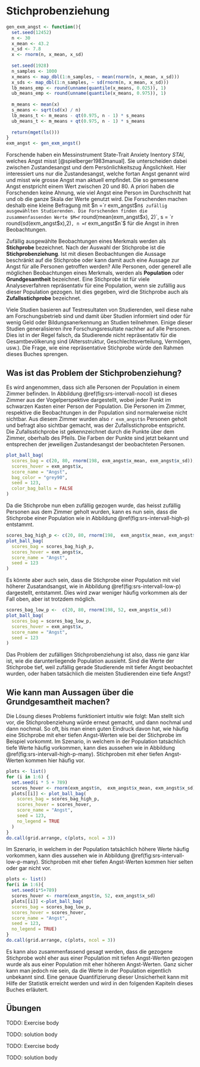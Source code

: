 # Stichprobenziehung {#stichprobenziehung}

:::{.example #angst name="Angst"}

```r
gen_exm_angst <- function(){
  set.seed(12452)
  n <- 30
  x_mean <- 43.2
  x_sd <- 7.8
  x <- rnorm(n, x_mean, x_sd)
  
  set.seed(1928)
  n_samples <- 1000
  x_means <- map_dbl(1:n_samples, ~ mean(rnorm(n, x_mean, x_sd)))
  x_sds <- map_dbl(1:n_samples, ~ sd(rnorm(n, x_mean, x_sd)))
  lb_means_emp <- round(unname(quantile(x_means, 0.025)), 1)
  ub_means_emp <- round(unname(quantile(x_means, 0.975)), 1)
  
  m_means <- mean(x)
  s_means <- sqrt(sd(x) / n)
  lb_means_t <- m_means - qt(0.975, n - 1) * s_means
  ub_means_t <- m_means + qt(0.975, n - 1) * s_means
  
  return(mget(ls()))
}
exm_angst <- gen_exm_angst()
```

Forschende haben ein Messinstrument State-Trait Anxiety Inentory _STAI_, welches Angst misst [@spielberger1983manual]. Sie unterscheiden dabei zwischen Zustandesangst und dem Persönlichkeitszug Ängslichkeit. Hier interessiert uns nur die Zustandesangst, welche fortan Angst genannt wird und misst wie grosse Angst man aktuell empfindet. Die so gemessene Angst enstpricht einem Wert zwischen $20$ und $80$. A priori haben die Forschenden keine Ahnung, wie viel Angst eine Person im Durchschnitt hat und ob die ganze Skala der Werte genutzt wird. Die Forschenden machen deshalb eine kleine Befragung mit $n =`r exm_angst$n`$ zufällig ausgewählten Studierenden. Die Forschenden finden die zusammenfassenden Werte $M=`r round(mean(exm_angst$x), 2)`, s = `r round(sd(exm_angst$x),2)`, n = `r exm_angst$n`$ für die Angst in ihren Beobachtungen.
:::

[Zufällig ausgewählte Beobachtungen eines Merkmals werden als __Stichprobe__ bezeichnet.]{.customdef #customdef-stichprobe} [Nach der Auswahl der Stichprobe ist die __Stichprobenziehung__.]{.customdef #customdef-stichprobenziehung} Ist mit diesen Beobachtungen die Aussage beschränkt auf die Stichprobe oder kann damit auch eine Aussage zur Angst für alle Personen getroffen werden? [Alle Personen, oder generell alle möglichen Beobachtungen eines Merkmals, werden als __Population__]{.customdef #customdef-population} [oder __Grundgesamtheit__ bezeichnet]{.customdef #customdef-grundgesamtheit}. [Eine Stichprobe ist für viele Analyseverfahren repräsentativ für eine Population, wenn sie zufällig aus dieser Population gezogen. Ist dies gegeben, wird die Stichprobe auch als __Zufallsstichprobe__ bezeichnet.]{.customdef #customdef-zufallsstichprobe} 

::::{.caution}

:::{.remark}
Viele Studien basieren auf Testresultaten von Studierenden, weil diese nahe am Forschungsbetrieb sind und damit über Studien informiert sind oder für wenig Geld oder Bildungsanerkennung an Studien teilnehmen. Einige dieser Studien generalisieren ihre Forschungsresultate nachher auf alle Personen. Dies ist in der Regel falsch, da Studierende nicht repräsentativ für die Gesamtbevölkerung sind (Altersstruktur, Geschlechtsverteilung, Vermögen, usw.). Die Frage, wie eine repräsentative Stichprobe würde den Rahmen dieses Buches sprengen.
:::

::::

## Was ist das Problem der Stichprobenziehung? {#stichprobenziehung-problem}

Es wird angenommen, dass sich alle Personen der Population in einem Zimmer befinden. In Abbildung \@ref(fig:srs-intervall-nocol) ist dieses Zimmer aus der Vogelperspektive dargestellt, wobei jeder Punkt im schwarzen Kasten einer Person der Population. Die Personen im Zimmer, respektive die Beobachtungen in der Population sind normalerweise nicht sichtbar. Aus diesem Zimmer wurden also `r exm_angst$n` Personen geholt und befragt also sichtbar gemacht, was der Zufallsstichprobe entspricht. Die Zufallsstichprobe ist gekennzeichnet durch die Punkte über dem Zimmer, oberhalb des Pfeils. Die Farben der Punkte sind jetzt bekannt und entsprechen der jeweiligen Zustandesangst der beobachteten Personen.


```r
plot_ball_bag(
  scores_bag = c(20, 80, rnorm(198, exm_angst$x_mean, exm_angst$x_sd)),
  scores_hover = exm_angst$x,
  score_name = "Angst",
  bag_color = "grey90",
  seed = 123,
  color_bag_balls = FALSE
)
```

Da die Stichprobe nun eben zufällig gezogen wurde, das heisst zufällig Personen aus dem Zimmer geholt wurden, kann es nun sein, dass die Stichprobe einer Population wie in Abbildung \@ref(fig:srs-intervall-high-p) entstammt.


```r
scores_bag_high_p <- c(20, 80, rnorm(198,  exm_angst$x_mean, exm_angst$x_sd))
plot_ball_bag(
  scores_bag = scores_bag_high_p,
  scores_hover = exm_angst$x,
  score_name = "Angst",
  seed = 123
)
```

Es könnte aber auch sein, dass die Stichprobe einer Population mit viel höherer Zusatandsangst, wie in Abbildung \@ref(fig:srs-intervall-low-p) dargestellt, entstammt. Dies wird zwar weniger häufig vorkommen als der Fall oben, aber ist trotzdem möglich.

```r
scores_bag_low_p <-  c(20, 80, rnorm(198, 52, exm_angst$x_sd))
plot_ball_bag(
  scores_bag = scores_bag_low_p,
  scores_hover = exm_angst$x,
  score_name = "Angst",
  seed = 123
)
```

Das Problem der zufälligen Stichprobenziehung ist also, dass nie ganz klar ist, wie die darunterliegende Population aussieht. Sind die Werte der Stichprobe tief, weil zufällig gerade Studierende mit tiefer Angst beobachtet wurden, oder haben tatsächlich die meisten Studierenden eine tiefe Angst?

## Wie kann man Aussagen über die Grundgesamtheit machen? {#stichprobenziehung-loesung}

Die Lösung dieses Problems funktioniert intuitiv wie folgt: Man stellt sich vor, die Stichprobenziehung würde erneut gemacht, und dann nochmal und dann nochmal. So oft, bis man einen guten Eindruck davon hat, wie häufig eine Stichprobe mit eher tiefen Angst-Werten wie bei der Stichprobe im Beispiel vorkommt. Im Szenario, in welchem in der Population tatsächlich tiefe Werte häufig vorkommen, kann dies aussehen wie in Abbildung \@ref(fig:srs-intervall-high-p-many). Stichproben mit eher tiefen Angst-Werten kommen hier häufig vor.

```r
plots <- list()
for (i in 1:6) {
  set.seed(i * 5 + 789)
  scores_hover <- rnorm(exm_angst$n,  exm_angst$x_mean, exm_angst$x_sd)
  plots[[i]] <- plot_ball_bag(
    scores_bag = scores_bag_high_p,
    scores_hover = scores_hover,
    score_name = "Angst",
    seed = 123,
    no_legend = TRUE
  )
}
do.call(grid.arrange, c(plots, ncol = 3))
```

Im Szenario, in welchem in der Population tatsächlich höhere Werte häufig vorkommen, kann dies aussehen wie in Abbildung \@ref(fig:srs-intervall-low-p-many). Stichproben mit eher tiefen Angst-Werten kommen hier selten oder gar nicht vor.

```r
plots <- list()
for(i in 1:6){
  set.seed(i*5+789)
  scores_hover <- rnorm(exm_angst$n, 52, exm_angst$x_sd)
  plots[[i]] <-plot_ball_bag(
  scores_bag = scores_bag_low_p,
  scores_hover = scores_hover,
  score_name = "Angst",
  seed = 123, 
  no_legend = TRUE)
}
do.call(grid.arrange, c(plots, ncol = 3))
```

Es kann also zusammenfassend gesagt werden, dass die gezogene Stichprobe wohl eher aus einer Population mit tiefen Angst-Werten gezogen wurde als aus einer Population mit eher höheren Angst-Werten. Ganz sicher kann man jedoch nie sein, da die Werte in der Population eigentlich unbekannt sind. Eine genaue Quantifizierung dieser Unsicherheit kann mit Hilfe der Statistik erreicht werden und wird in den folgenden Kapiteln dieses Buches erläutert.

## Übungen

::: {.exercise  #tagname-alskfdieu}
<!-- 
Ziel: 
- Begriffsklärung Stichprobe / Population / Grundgesamtheit / Zufallsstichprobe
-->
TODO: Exercise body
:::

:::{.solution}
TODO: solution body
:::

::: {.exercise  #tagname-apwioev}
<!-- 
Ziel: 
- Verständnis Problem/chance der zufallsstichprobe
-->
TODO: Exercise body
:::

:::{.solution}
TODO: solution body
:::





